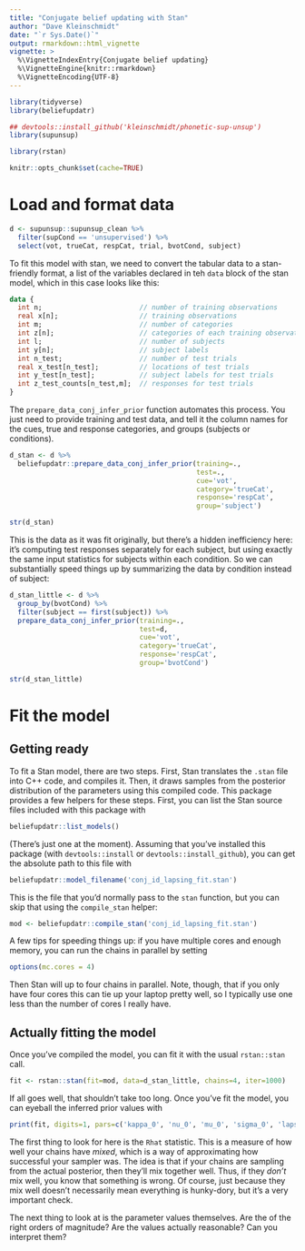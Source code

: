```yaml
---
title: "Conjugate belief updating with Stan"
author: "Dave Kleinschmidt"
date: "`r Sys.Date()`"
output: rmarkdown::html_vignette
vignette: >
  %\VignetteIndexEntry{Conjugate belief updating}
  %\VignetteEngine{knitr::rmarkdown}
  %\VignetteEncoding{UTF-8}
---
```


```r

library(tidyverse)
library(beliefupdatr)

## devtools::install_github('kleinschmidt/phonetic-sup-unsup')
library(supunsup)

library(rstan)

```

```r

knitr::opts_chunk$set(cache=TRUE)

```

# Load and format data

```r

d <- supunsup::supunsup_clean %>%
  filter(supCond == 'unsupervised') %>%
  select(vot, trueCat, respCat, trial, bvotCond, subject)

```

To fit this model with stan, we need to convert the tabular data to a stan-friendly format, a list of the variables declared in teh `data` block of the stan model, which in this case looks like this:

```stan
data {
  int n;                        // number of training observations
  real x[n];                    // training observations
  int m;                        // number of categories
  int z[n];                     // categories of each training observation
  int l;                        // number of subjects
  int y[n];                     // subject labels
  int n_test;                   // number of test trials
  real x_test[n_test];          // locations of test trials
  int y_test[n_test];           // subject labels for test trials
  int z_test_counts[n_test,m];  // responses for test trials
}
```

The `prepare_data_conj_infer_prior` function automates this process.  You just need to provide training and test data, and tell it the column names for the cues, true and response categories, and groups (subjects or conditions).

```r

d_stan <- d %>%
  beliefupdatr::prepare_data_conj_infer_prior(training=.,
                                              test=.,
                                              cue='vot',
                                              category='trueCat',
                                              response='respCat',
                                              group='subject')

str(d_stan)

```

This is the data as it was fit originally, but there's a hidden inefficiency here: it's computing test responses separately for each subject, but using exactly the same input statistics for subjects within each condition.  So we can substantially speed things up by summarizing the data by condition instead of subject:

```r

d_stan_little <- d %>%
  group_by(bvotCond) %>%
  filter(subject == first(subject)) %>%
  prepare_data_conj_infer_prior(training=.,
                                test=d,
                                cue='vot',
                                category='trueCat',
                                response='respCat',
                                group='bvotCond')

str(d_stan_little)

```

# Fit the model

## Getting ready

To fit a Stan model, there are two steps. First, Stan translates the `.stan` file into C++ code, and compiles it.  Then, it draws samples from the posterior distribution of the parameters using this compiled code.  This package provides a few helpers for these steps.  First, you can list the Stan source files included with this package with

```r
beliefupdatr::list_models()
```

(There's just one at the moment).  Assuming that you've installed this package (with `devtools::install` or `devtools::install_github`), you can get the absolute path to this file with

```r
beliefupdatr::model_filename('conj_id_lapsing_fit.stan')
```

This is the file that you'd normally pass to the `stan` function, but you can skip that using the `compile_stan` helper:

```r
mod <- beliefupdatr::compile_stan('conj_id_lapsing_fit.stan')
```

A few tips for speeding things up: if you have multiple cores and enough memory, you can run the chains in parallel by setting

```r
options(mc.cores = 4)
```

Then Stan will up to four chains in parallel.  Note, though, that if you only have four cores this can tie up your laptop pretty well, so I typically use one less than the number of cores I really have.

## Actually fitting the model

Once you've compiled the model, you can fit it with the usual `rstan::stan` call.

```r
fit <- rstan::stan(fit=mod, data=d_stan_little, chains=4, iter=1000)
```

If all goes well, that shouldn't take too long.  Once you've fit the model, you can eyeball the inferred prior values with

```r
print(fit, digits=1, pars=c('kappa_0', 'nu_0', 'mu_0', 'sigma_0', 'lapse_rate'))
```

The first thing to look for here is the `Rhat` statistic.  This is a measure of how well your chains have _mixed_, which is a way of approximating how successful your sampler was.  The idea is that if your chains are sampling from the actual posterior, then they'll mix together well.  Thus, if they _don't_ mix well, you know that something is wrong.  Of course, just because they mix well doesn't necessarily mean everything is hunky-dory, but it's a very important check.

The next thing to look at is the parameter values themselves.  Are the of the right orders of magnitude?  Are the values actually reasonable?  Can you interpret them?
